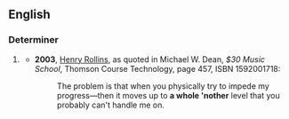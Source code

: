==English==

===Determiner===
{{en-det|pos=[[a]] [[whole]] [['nother]]}}

# {{informal|proscribed}} {{alternative form of|a whole nother}}
#* '''2003''', [[w:Henry Rollins|Henry Rollins]], as quoted in Michael W. Dean, ''$30 Music School'', Thomson Course Technology, page 457, ISBN 1592001718:
#*:The problem is that when you physically try to impede my progress—then it moves up to '''a whole 'nother''' level that you probably can't handle me on.